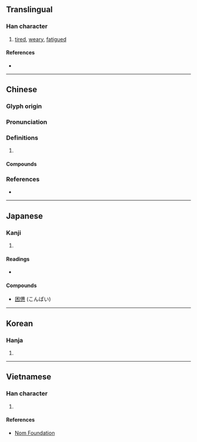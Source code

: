 {{character info/new}}
{{also|惫}}
==Translingual==

===Han character===
{{Han char|rn=61|rad=心|as=12|sn=16|four=24332|canj=OBP|ids=⿱備心}}

# [[tired]], [[weary]], [[fatigued]]

====References====
* {{Han ref|kx=0402.020|dkj=11195|dj=0742.040|hdz=42350.120|uh=618A|ud=24970|bh=BECE|bd=48846}}

----

==Chinese==
{{zh-forms|s=惫}}

===Glyph origin===
{{Han etym}}

===Pronunciation===
{{zh-pron
|m=bèi
|c=baai6,bei6
|mn=qz,tw,xm:pē/zz:pāi
|mc=y
|oc=y
|cat=
}}

===Definitions===
{{zh-hanzi}}

# {{rfdef|zh}}

====Compounds====
{{zh-der|憊乏|憊色|困憊|疲憊|昏憊|惛憊|憊賴|憊懶}}

===References===
* {{R:yue:mfccd}}

----

==Japanese==

===Kanji===
{{ja-kanji|grade=uc|rs=心12}}

# {{defn|lang=ja|sort=心12}}

====Readings====
* {{ja-readings|on=[[はい]] (hai), [[へい]] (hei)|kun=[[つかれる]] (tsukareru)}}

====Compounds====
* [[困憊]] (こんぱい)

----

==Korean==

===Hanja===
{{ko-hanja|hangeul=비|eumhun=|rv=bi|mr=pi|y=pi}}

# {{defn|lang=ko|sort=心12}}

----

==Vietnamese==

===Han character===
{{vi-readings|rs=心12|hanviet=bị}}

# {{defn|lang=vi|sort=心12}}

====References====
* [http://nomfoundation.org/common/nom_details.php?codepoint=618a Nom Foundation]
